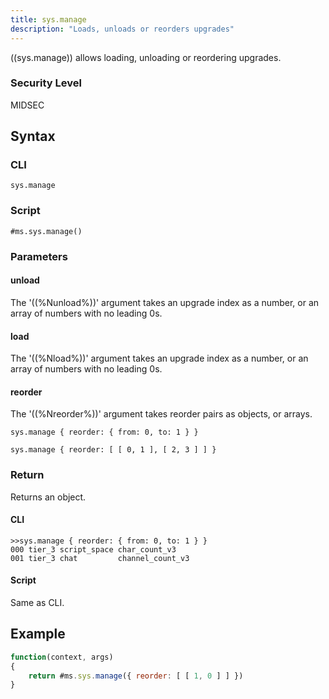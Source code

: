 ```yaml
---
title: sys.manage
description: "Loads, unloads or reorders upgrades"
---
```


((sys.manage)) allows loading, unloading or reordering upgrades.

### Security Level

MIDSEC

## Syntax

### CLI

```
sys.manage
```

### Script

```
#ms.sys.manage()
```

### Parameters

#### unload

The '((%Nunload%))' argument takes an upgrade index as a number, or an array of numbers with no leading 0s.

#### load

The '((%Nload%))' argument takes an upgrade index as a number, or an array of numbers with no leading 0s.

#### reorder

The '((%Nreorder%))' argument takes reorder pairs as objects, or arrays.

```
sys.manage { reorder: { from: 0, to: 1 } }
```

```
sys.manage { reorder: [ [ 0, 1 ], [ 2, 3 ] ] }
```

### Return

Returns an object.

#### CLI

```
>>sys.manage { reorder: { from: 0, to: 1 } }
000 tier_3 script_space char_count_v3
001 tier_3 chat         channel_count_v3
```

#### Script

Same as CLI.

## Example

```js
function(context, args)
{
	return #ms.sys.manage({ reorder: [ [ 1, 0 ] ] })
}
```
